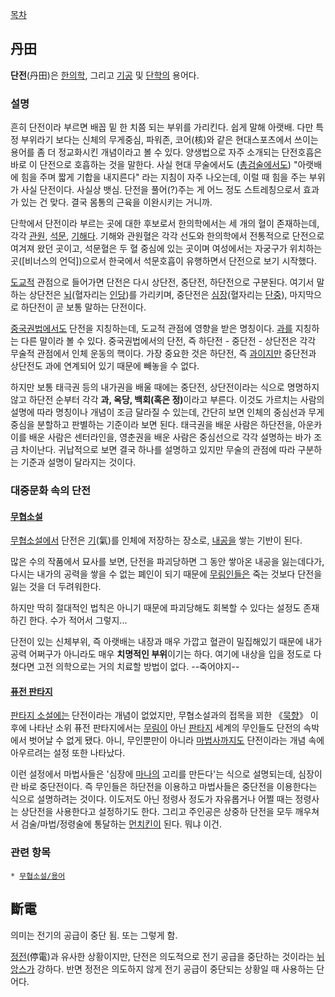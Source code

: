 [[목차]]

== 丹田 ==

'''단전'''(丹田)은 [[한의학]], 그리고 [[기공]] 및 [[단학]]의 용어다.

=== 설명 ===
흔히 단전이라 부르면 배꼽 밑 한 치쯤 되는 부위를 가리킨다. 쉽게 말해 아랫배. 다만 특정 부위라기 보다는 신체의 무게중심, 파워존, 코어(核)와 같은 현대스포츠에서 쓰이는 용어를 좀 더 정교화시킨 개념이라고 볼 수 있다. 양생법으로 자주 소개되는 단전호흡은 바로 이 단전으로 호흡하는 것을 말한다. 사실 현대 무술에서도 ([[총검술]]에서도) "아랫배에 힘을 주며 짧게 기합을 내지른다" 라는 지침이 자주 나오는데, 이럴 때 힘을 주는 부위가 사실 단전이다. 사실상 뱃심. 단전을 풀어(?)주는 게 어느 정도 스트레칭으로서 효과가 있는 건 맞다. 결국 몸통의 근육을 이완시키는 거니까.

단학에서 단전이라 부르는 곳에 대한 후보로서 한의학에서는 세 개의 혈이 존재하는데, 각각 [[관원]], [[석문]], [[기해]]다. 기해와 관원혈은 각각 선도와 한의학에서 전통적으로 단전으로 여겨져 왔던 곳이고, 석문혈은 두 혈 중심에 있는 곳이며 여성에서는 자궁구가 위치하는 곳([비너스의 언덕])으로서 한국에서 석문호흡이 유행하면서 단전으로 보기 시작했다.

[[도교]]적 관점으로 들어가면 단전은 다시 상단전, 중단전, 하단전으로 구분된다. 여기서 말하는 상단전은 [[뇌]](혈자리는 [[인당]])를 가리키며, 중단전은 [[심장]](혈자리는 [[단중]]), 마지막으로 하단전이 곧 보통 말하는 단전이다.

[[중국권법]]에서도 단전을 지칭하는데, 도교적 관점에 영향을 받은 명칭이다. [[과]]를 지칭하는 다른 말이라 볼 수 있다. 중국권법에서의 단전, 즉 하단전 - 중단전 - 상단전은 각각 무술적 관점에서 인체 운동의 핵이다. 가장 중요한 것은 하단전, 즉 [[과]]이지만 중단전과 상단전도 과에 연계되어 있기 때문에 빼놓을 수 없다. 

하지만 보통 태극권 등의 내가권을 배울 때에는 중단전, 상단전이라는 식으로 명명하지 않고 하단전 순부터 각각 '''과, 옥당, 백회(혹은 정)'''이라고 부른다. 이것도 가르치는 사람의 설명에 따라 명칭이나 개념이 조금 달라질 수 있는데, 간단히 보면 인체의 중심선과 무게중심을 분할하고 판별하는 기준이라 보면 된다. 태극권을 배운 사람은 하단전을, 아운카이를 배운 사람은 센터라인을, 영춘권을 배운 사람은 중심선으로 각각 설명하는 바가 조금 차이난다. 귀납적으로 보면 결국 하나를 설명하고 있지만 무술의 관점에 따라 구분하는 기준과 설명이 달라지는 것이다.


=== 대중문화 속의 단전 ===
==== [[무협소설]] ====
[[무협소설]]에서 단전은 [[기]](氣)를 인체에 저장하는 장소로, [[내공]]을 쌓는 기반이 된다.

많은 수의 작품에서 묘사를 보면, 단전을 파괴당하면 그 동안 쌓아온 내공을 잃는데다가, 다시는 내가의 공력을 쌓을 수 없는 폐인이 되기 때문에 [[무림인]]들은 죽는 것보다 단전을 잃는 것을 더 두려워한다.

하지만 딱히 절대적인 법칙은 아니기 때문에 파괴당해도 회복할 수 있다는 설정도 존재하긴 한다. 수가 적어서 그렇지...

단전이 있는 신체부위, 즉 아랫배는 내장과 매우 가깝고 혈관이 밀집해있기 때문에 내가 공력 어쩌구가 아니라도 매우 '''치명적인 부위'''이기는 하다. 여기에 내상을 입을 정도로 다쳤다면 고전 의학으로는 거의 치료할 방법이 없다. --죽어야지--

==== [[퓨전 판타지]] ====
[[판타지 소설]]에는 단전이라는 개념이 없었지만, 무협소설과의 접목을 꾀한 《[[묵향]]》 이후에 나타난 소위 퓨전 판타지에서는 [[무림]]이 아닌 [[판타지]] 세계의 무인들도 단전의 속박에서 벗어날 수 없게 됐다. 아니, 무인뿐만이 아니라 [[마법사]]까지도 단전이라는 개념 속에 아우르려는 설정 또한 나타났다.

이런 설정에서 마법사들은 '심장에 [[마나]]의 고리를 만든다'는 식으로 설명되는데, 심장이란 바로 중단전이다. 즉 무인들은 하단전을 이용하고 마법사들은 중단전을 이용한다는 식으로 설명하려는 것이다. 이도저도 아닌 정령사 정도가 자유롭거나 어쩔 때는 정령사는 상단전을 사용한다고 설정하기도 한다. 그리고 주인공은 상중하 단전을 모두 깨우쳐서 검술/마법/정령술에 통달하는 [[먼치킨]]이 된다. 뭐냐 이건.

=== 관련 항목 ===
 * [[무협소설/용어]]

== 斷電 ==

의미는 전기의 공급이 중단 됨. 또는 그렇게 함.

[[정전]](停電)과 유사한 상황이지만, 단전은 의도적으로 전기 공급을 중단하는 것이라는 [[뉘앙스]]가 강하다. 반면 정전은 의도하지 않게 전기 공급이 중단되는 상황일 때 사용하는 단어다.
